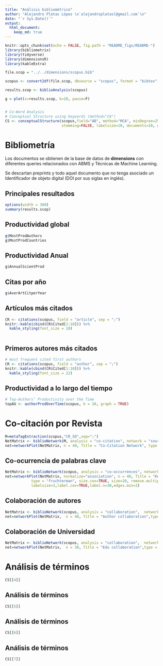 ```yaml
---
title: "Análisis bibliométrico"
author: "Alejandro Platas López \n`alejandroplatasl@gmail.com`\n"
date: "`r Sys.Date()`"
output: 
  html_document:
    keep_md: true
---
```


```r
knitr::opts_chunk$set(echo = FALSE, fig.path = "README_figs/README-")
library(bibliometrix)
library(tidyverse)
library(dimensionsR)
library(kableExtra)

file.scop = "../../dimensions/scopus.bib"

scopus <- convert2df(file.scop, dbsource = "scopus", format = "bibtex")

results.scop <- biblioAnalysis(scopus)

g = plot(x=results.scop, k=10, pause=F)


# Co-Word Analysis
# Conceptual Structure using keywords (method="CA")
CS <- conceptualStructure(scopus,field="AB", method="MCA", minDegree=25, clust=5, 
                          stemming=FALSE, labelsize=10, documents=10, graph = FALSE)

```

# Bibliometría
Los documentos se obtienen de la base de datos de **dimensions** con diferentes queries relacionados con ABMS y Técnicas de Machine Learning.

Se descartan preprints y todo aquel documento que no tenga asociado un Identificador de objeto digital (DOI por sus siglas en inglés).


## Principales resultados

```r
options(width = 300)
summary(results.scop)
```


## Productividad global

```r
g$MostProdAuthors
g$MostProdCountries
```

## Productividad Anual
```r
g$AnnualScientProd
```

## Citas por año
```r
g$AverArtCitperYear
```

## Artículos más citados
```r
CR <- citations(scopus, field = "article", sep = ";")
knitr::kable(cbind(CR$Cited[1:10])) %>%
  kable_styling(font_size = 18)
  

```

## Primeros autores más citados
```r
# most frequent cited first authors
CR <- citations(scopus, field = "author", sep = ";")
knitr::kable(cbind(CR$Cited[1:10])) %>%
  kable_styling(font_size = 22)

```

## Productividad a lo largo del tiempo
```r
# Top-Authors’ Productivity over the Time
topAU <- authorProdOverTime(scopus, k = 10, graph = TRUE)
```

# Co-citación por Revista
```r
M=metaTagExtraction(scopus,"CR_SO",sep=";")
NetMatrix <- biblioNetwork(M, analysis = "co-citation", network = "sources", sep = ";")
net=networkPlot(NetMatrix, n = 40, Title = "Co-Citation Network", type = "auto", size.cex=TRUE, size=15, remove.multiple=FALSE, labelsize=0.7,edgesize = 10, edges.min=5)
```

## Co-ocurrencia de palabras clave
```r
NetMatrix <- biblioNetwork(scopus, analysis = "co-occurrences", network = "keywords", sep = ";")
net=networkPlot(NetMatrix, normalize="association", n = 40, Title = "Keyword Co-occurrences", 
            type = "fruchterman", size.cex=TRUE, size=20, remove.multiple=F, edgesize = 10, 
            labelsize=3,label.cex=TRUE,label.n=30,edges.min=2)

```

## Colaboración de autores
```r
NetMatrix <- biblioNetwork(scopus, analysis = "collaboration",  network = "authors", sep = ";")
net=networkPlot(NetMatrix,  n = 40, Title = "Author collaboration",type = "auto", size=10,size.cex=T,edgesize = 3,labelsize=0.6)

```

## Colaboración de Universidad
```r
NetMatrix <- biblioNetwork(scopus, analysis = "collaboration",  network = "universities", sep = ";")
net=networkPlot(NetMatrix,  n = 30, Title = "Edu collaboration",type = "auto", size=10,size.cex=T,edgesize = 3,labelsize=0.6)

```

# Análisis de términos
```r
CS[[4]]
```


## Análisis de términos
```r
CS[[5]]
```

## Análisis de términos
```r
CS[[6]]
```

## Análisis de términos
```r
CS[[7]]
```
